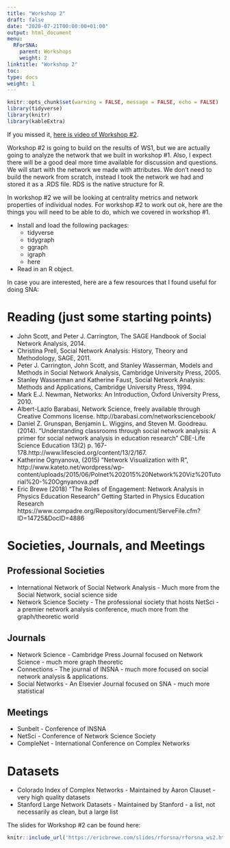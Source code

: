 ```yaml
---
title: "Workshop 2"
draft: false
date: "2020-07-21T00:00:00+01:00"
output: html_document
menu:
  RForSNA:
    parent: Workshops
    weight: 2
linktitle: "Workshop 2"
toc: 
type: docs
weight: 1
---
```

```r
knitr::opts_chunk$set(warning = FALSE, message = FALSE, echo = FALSE)
library(tidyverse)
library(knitr)
library(kableExtra)
```

If you missed it, [here is video of Workshop #2](<https://drexel.zoom.us/rec/share/99dVH-Guy09Jf7OV12PBAql6HJr6aaa81HUWqfUKyBn6z3EdwCdgLwjRhs_8OX9V>). 

Workshop #2 is going to build on the results of WS1, but we are actually going to analyze the network that we built in workshop #1. Also, I expect there will be a good deal more time available for discussion and questions. We will start with the network we made with attributes. We don't need to build the nework from scratch, instead I took the network we had and stored it as a .RDS file. RDS is the native structure for R.

In workshop #2 we will be looking at centrality metrics and network properties of individual nodes. For workshop #2 to work out ok, here are the things you will need to be able to do, which we covered in workshop #1.

- Install and load the following packages:
    - tidyverse
    - tidygraph
    - ggraph
    - igraph
    - here
- Read in an R object. 

In case you are interested, here are a few resources that I found useful for doing 
SNA:

# Reading (just some starting points)

- John Scott, and Peter J. Carrington, The SAGE Handbook of Social Network Analysis, 2014.
- Christina Prell, Social Network Analysis: History, Theory and Methodology, SAGE, 2011.
- Peter J. Carrington, John Scott, and Stanley Wasserman, Models and Methods in Social Network Analysis, Cambridge University Press, 2005.
- Stanley Wasserman and Katherine Faust, Social Network Analysis: Methods and Applications, Cambridge University Press, 1994.
- Mark E.J. Newman, Networks: An Introduction, Oxford University Press, 2010.
- Albert-Lazlo Barabasi, Network Science, freely available through Creative Commons license. http://barabasi.com/networksciencebook/
- Daniel Z. Grunspan, Benjamin L. Wiggins, and Steven M. Goodreau. (2014). ”Understanding classrooms through social network analysis: A primer for social network analysis in education research” CBE-Life Science Education 13(2) p. 167-178.http://www.lifescied.org/content/13/2/167.
- Katherine Ognyanova, (2015) ”Network Visualization with R”,  http://www.kateto.net/wordpress/wp-content/uploads/2015/06/Polnet%202015%20Network%20Viz%20Tutorial%20-%20Ognyanova.pdf
- Eric Brewe (2018) "The Roles of Engagement: Network Analysis in Physics Education Research" Getting Started in Physics Education Research https://www.compadre.org/Repository/document/ServeFile.cfm?ID=14725&DocID=4886


# Societies, Journals, and Meetings

## Professional Societies
- International Network of Social Network Analysis - Much more from the Social Network, social science side
- Network Science Society - The professional society that hosts NetSci - a premier network analysis conference, much more from the graph/theoretic world

## Journals
- Network Science - Cambridge Press Journal focused on Network Science - much more graph theoretic
- Connections - The journal of INSNA - much more focused on social network analysis & applications. 
- Social Networks - An Elsevier Journal focused on SNA - much more statistical

## Meetings
- Sunbelt - Conference of INSNA
- NetSci - Conference of Network Science Society
- CompleNet - International Conference on Complex Networks

# Datasets
- Colorado Index of Complex Networks - Maintained by Aaron Clauset - very high quality datasets
- Stanford Large Network Datasets - Maintained by Stanford - a list, not necessarily as clean, but a large list

The slides for Workshop #2 can be found here:
```r
knitr::include_url('https://ericbrewe.com/slides/rforsna/rforsna_ws2.html#1')
```

